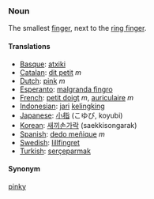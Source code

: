 ===Noun===

The smallest [[finger]], next to the [[ring finger]].

====Translations====
*[[Basque]]: [[atxiki]]
*[[Catalan]]: [[dit petit]] ''m''
*[[Dutch]]: [[pink]] ''m''
*[[Esperanto]]: [[malgranda fingro]]
*[[French]]: [[petit doigt]] ''m'', [[auriculaire]] ''m''
*[[Indonesian]]: [[jari]] [[kelingking]]
*[[Japanese]]: [[小指]] (こゆび, koyubi)
*[[Korean]]: [[새끼손가락]] (saekkisongarak)
*[[Spanish]]: [[dedo meñique]] ''m''
*[[Swedish]]: [[lillfingret]]
*[[Turkish]]: [[serçeparmak]]

====Synonym====
[[pinky]]